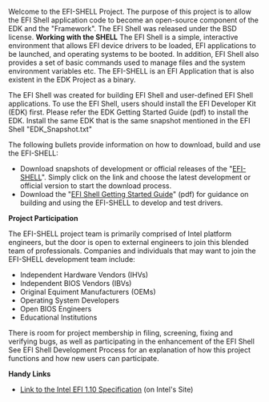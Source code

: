 {{EFI Shell}}
{{project-summary
|sum=EFI device driver loader, application launcher, OS booter
|cat=shell apps 
|lic=[[BSD]]
|own=hfang,{{sfuser|hhtian}}, {{sfuser|laurie0131}}
|docs=http://sourceforge.net/projects/efi-shell/files/ 
|src=https://efi-shell.svn.sourceforge.net/svnroot/efi-shell/trunk/Shell
|dev=http://sourceforge.net/projects/efi-shell/develop}}

Welcome to the EFI-SHELL Project. The purpose of this project is to allow the EFI Shell application code to become an open-source component of the EDK and the "Framework". The EFI Shell was released under the BSD license. 
'''
Working with the SHELL''' 
The EFI Shell is a simple, interactive environment that allows EFI device drivers to be loaded, EFI applications to be launched, and operating systems to be booted. In addition, EFI Shell also provides a set of basic commands used to manage files and the system environment variables etc. The EFI-SHELL is an EFI Application that is also existent in the EDK Project as a binary. 

The EFI Shell was created for building EFI Shell and user-defined EFI Shell applications. To use the EFI Shell, users should install the EFI Developer Kit (EDK) first.  Please refer the EDK Getting Started Guide (pdf) to install the EDK. Install the same EDK that is the same snapshot mentioned in the EFI Shell "EDK_Snapshot.txt"

The following bullets provide information on how to download, build and use the EFI-SHELL: 

*Download snapshots of development or official releases of the "[http://sourceforge.net/projects/efi-shell/files/ EFI-SHELL]". Simply click on the link and choose the latest development or official version to start the download process. 
*Download the "[http://cdnetworks-us-1.dl.sourceforge.net/project/efi-shell/Releases/Snapshot%20Release%20Notes/EFI_Shell_Release_Notes0_91.pdf EFI Shell Getting Started Guide]" (pdf) for guidance on building and using the EFI-SHELL to develop and test drivers. 

'''Project Participation'''

The EFI-SHELL project team is primarily comprised of Intel platform engineers, but the door is open to external engineers to join this blended team of professionals. Companies and individuals that may want to join the EFI-SHELL development team include: 

*Independent Hardware Vendors (IHVs) 
*Independent BIOS Vendors (IBVs) 
*Original Equiment Manufacturers (OEMs) 
*Operating System Developers 
*Open BIOS Engineers 
*Educational Institutions 
There is room for project membership in filing, screening, fixing and verifying bugs, as well as participating in the enhancement of the EFI Shell See EFI Shell Development Process for an explanation of how this project functions and how new users can participate. 

'''Handy Links'''

*[http://developer.intel.com/technology/efi/index.htm Link to the Intel EFI 1.10 Specification] (on Intel's Site)